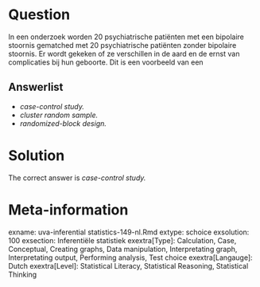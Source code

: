 Question
========

In een onderzoek worden 20 psychiatrische patiënten met een bipolaire stoornis gematched met 20 psychiatrische patiënten zonder bipolaire stoornis. Er wordt gekeken of ze verschillen in de aard en de ernst van complicaties bij hun geboorte. Dit is een voorbeeld van een 

Answerlist
----------
* <em>case-control study. </em>
* <em>cluster random sample. </em>
* <em>randomized-block design. </em>

Solution
========

The correct answer is  <em>case-control study. </em> 

Meta-information
================
exname: uva-inferential statistics-149-nl.Rmd 
extype: schoice 
exsolution: 100 
exsection: Inferentiële statistiek
exextra[Type]: Calculation, Case, Conceptual, Creating graphs, Data manipulation, Interpretating graph, Interpretating output, Performing analysis, Test choice 
exextra[Langauge]: Dutch 
exextra[Level]: Statistical Literacy, Statistical Reasoning, Statistical Thinking 
